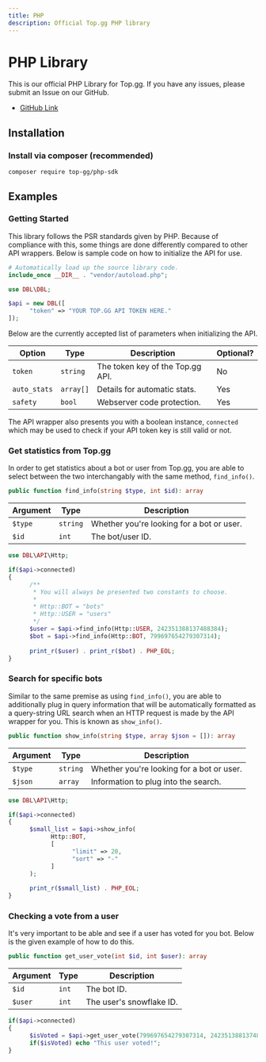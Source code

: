 ```yaml
---
title: PHP
description: Official Top.gg PHP library
---
```


# PHP Library

This is our official PHP Library for Top.gg. If you have any issues, please submit an Issue on our GitHub.

- [GitHub Link](https://github.com/top-gg/php-sdk)

## Installation

### Install via composer (recommended)

```
composer require top-gg/php-sdk
```

## Examples

### Getting Started

This library follows the PSR standards given by PHP. Because of compliance with this, some things are
done differently compared to other API wrappers. Below is sample code on how to initialize the API
for use.

```php
# Automatically load up the source library code.
include_once __DIR__ . "vendor/autoload.php";

use DBL\DBL;

$api = new DBL([
      "token" => "YOUR TOP.GG API TOKEN HERE."
]);
```

Below are the currently accepted list of parameters when initializing the API.

| Option       | Type       | Description                      | Optional? |
| ------------ | ---------- | -------------------------------- | --------- |
| `token`      | `string`   | The token key of the Top.gg API. | No        |
| `auto_stats` | `array[]`  | Details for automatic stats.     | Yes       |
| `safety`     | `bool`     | Webserver code protection.       | Yes       |

The API wrapper also presents you with a boolean instance, `connected` which may be used
to check if your API token key is still valid or not.

### Get statistics from Top.gg

In order to get statistics about a bot or user from Top.gg, you are able to select between
the two interchangably with the same method, `find_info()`.

```php
public function find_info(string $type, int $id): array
```

| Argument | Type     | Description                               |
| -------- | -------- | ----------------------------------------- |
| `$type`  | `string` | Whether you're looking for a bot or user. |
| `$id`    | `int`    | The bot/user ID.                          |

```php
use DBL\API\Http;

if($api->connected)
{
      /**
       * You will always be presented two constants to choose.
       * 
       * Http::BOT = "bots"
       * Http::USER = "users"
       */
      $user = $api->find_info(Http::USER, 242351388137488384);
      $bot = $api->find_info(Http::BOT, 799697654279307314);
      
      print_r($user) . print_r($bot) . PHP_EOL;
}
```

### Search for specific bots

Similar to the same premise as using `find_info()`, you are able to additionally plug in
query information that will be automatically formatted as a query-string URL search when
an HTTP request is made by the API wrapper for you. This is known as `show_info()`.

```php
public function show_info(string $type, array $json = []): array
```

| Argument | Type     | Description                               |
| -------- | -------- | ----------------------------------------- |
| `$type`  | `string` | Whether you're looking for a bot or user. |
| `$json`  | `array`  | Information to plug into the search.      |

```php
use DBL\API\Http;

if($api->connected)
{
      $small_list = $api->show_info(
            Http::BOT,
            [
                  "limit" => 20,
                  "sort" => "-"
            ]
      );
      
      print_r($small_list) . PHP_EOL;
}
```

### Checking a vote from a user

It's very important to be able and see if a user has voted for you bot.
Below is the given example of how to do this.

```php
public function get_user_vote(int $id, int $user): array
```

| Argument | Type     | Description                               |
| -------- | -------- | ----------------------------------------- |
| `$id`    | `int`    | The bot ID.                               |
| `$user`  | `int`    | The user's snowflake ID.                  |

```php
if($api->connected)
{
      $isVoted = $api->get_user_vote(799697654279307314, 242351388137488384);
      if($isVoted) echo "This user voted!";
}
```
